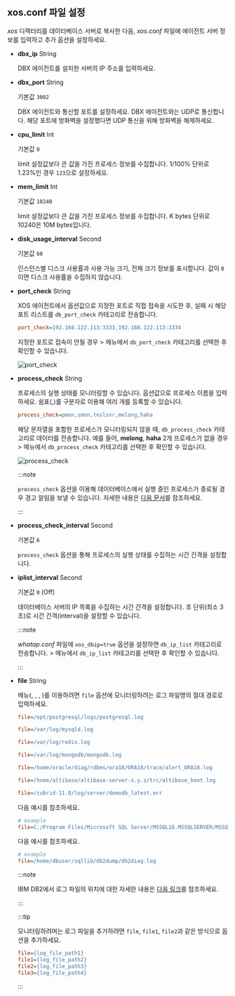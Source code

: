## xos.conf 파일 설정

*xos* 디렉터리를 데이터베이스 서버로 복사한 다음, *xos.conf* 파일에 에이전트 서버 정보를 입력하고 추가 옵션을 설정하세요.

- **dbx_ip** <span class='type'>String</span>

  DBX 에이전트를 설치한 서버의 IP 주소를 입력하세요.
    
- **dbx_port** <span class='type'>String</span>

  기본값 `3002`

  DBX 에이전트와 통신할 포트를 설정하세요. DBX 에이전트와는 UDP로 통신합니다. 해당 포트에 방화벽을 설정했다면 UDP 통신을 위해 방화벽을 해제하세요.
    
- **cpu_limit** <span class='type'>Int</span>

  기본값 `0`

  limit 설정값보다 큰 값을 가진 프로세스 정보를 수집합니다. 1/100% 단위로 1.23%인 경우 `123`으로 설정하세요.
    
- **mem_limit** <span class='type'>Int</span>

  기본값 `10240`

  limit 설정값보다 큰 값을 가진 프로세스 정보를 수집합니다. K bytes 단위로 10240은 10M bytes입니다.

- **disk_usage_interval** <span class='type'>Second</span>

  기본값 `60`

  인스턴스별 디스크 사용률과 사용 가능 크기, 전체 크기 정보를 표시합니다. 값이 `0`이면 디스크 사용률을 수집하지 않습니다.

- **port_check** <span class='type'>String</span>

  XOS 에이전트에서 옵션값으로 지정한 포트로 직접 접속을 시도한 후, 실패 시 해당 포트 리스트를 `db_port_check` 카테고리로 전송합니다.

  ```ini title="xos.conf"
  port_check=192.168.122.113:3333,192.168.122.113:3334
  ```

  지정한 포트로 접속이 안될 경우 <Cmdname sid="side_analysis" className="uitext" /> &gt; <Cmdname sid="side_metricsSearch" className="uitext" /> 메뉴에서 `db_port_check` 카테고리를 선택한 후  확인할 수 있습니다.

  ![port_check](/img/db-xos-conf-port-check-metrics.png)

- **process_check** <span class='type'>String</span>

  프로세스의 실행 상태를 모니터링할 수 있습니다. 옵션값으로 프로세스 이름을 입력하세요. 쉼표(,)를 구분자로 이용해 여러 개를 등록할 수 있습니다.

  ```ini title='xos.conf'
  process_check=pmon,smon,tnslsnr,melong,haha
  ```

  해당 문자열을 포함한 프로세스가 모니터링되지 않을 때, `db_process_check` 카테고리로 데이터를 전송합니다. 예를 들어, **melong**, **haha** 2개 프로세스가 없을 경우 <Cmdname sid="side_analysis" className="uitext" /> &gt; <Cmdname sid="side_metricsSearch" className="uitext" /> 메뉴에서 `db_process_check` 카테고리를 선택한 후 확인할 수 있습니다.

  ![process_check](/img/db-xos-conf-process-check-metrics.png)

  :::note

  `process_check` 옵션을 이용해 데이터베이스에서 실행 중인 프로세스가 종료될 경우 경고 알림을 보낼 수 있습니다. 자세한 내용은 [다음 문서](../best-practice-guides/set-db-metric-warning-notice)를 참조하세요.

  :::

- **process_check_interval** <span class='type'>Second</span>

  기본값 `6`

  `process_check` 옵션을 통해 프로세스의 실행 상태를 수집하는 시간 간격을 설정합니다.

- **iplist_interval** <span class='type'>Second</span>

  기본값 `0` (Off)

  데이터베이스 서버의 IP 목록을 수집하는 시간 간격을 설정합니다. 초 단위(최소 3초)로 시간 간격(interval)을 설정할 수 있습니다.

  :::note

  *whatap.conf* 파일에 `xos_dbip=true` 옵션을 설정하면 `db_ip_list` 카테고리로 전송합니다. <Cmdname sid="side_analysis" className="uitext" /> &gt; <Cmdname sid="side_metricsSearch" className="uitext" /> 메뉴에서 `db_ip_list` 카테고리를 선택한 후 확인할 수 있습니다.

  :::

<InDoc product="postgresql,mysql,redis,mongodb,oracle,altibase,cubrid,mssql,db2,sapase">

- **file** <span class='type'>String</span>

  <Cmdname sid="side_log" className="uitext" /> 메뉴(<Cmdname sid="side_logTail" className="uitext" />, <Cmdname sid="side_logExplorer" className="uitext" />, <Cmdname sid="side_logSearch" className="uitext" />, <Cmdname sid="side_logSetting" className="uitext" />)를 이용하려면 `file` 옵션에 모니터링하려는 로그 파일명의 절대 경로로 입력하세요.

  <InDoc product='postgresql'>

  ```ini title='xos.conf'
  file=/opt/postgresql/logs/postgresql.log
  ```

  </InDoc>
  <InDoc product='mysql'>

  ```ini title='xos.conf'
  file=/var/log/mysqld.log
  ```

  </InDoc>
  <InDoc product='redis'>

  ```ini title='xos.conf'
  file=/var/log/redis.log
  ```

  </InDoc>
  <InDoc product='mongodb'>

  ```ini title='xos.conf'
  file=/var/log/mongodb/mongodb.log
  ```

  </InDoc>

  <InDoc product='oracle'>

  ```ini title='xos.conf'
  file=/home/oracle/diag/rdbms/ora18/ORA18/trace/alert_ORA18.log
  ```

  </InDoc>

  <InDoc product='altibase'>

  ```ini title='xos.conf'
  file=/home/altibase/altibase-server-x.y.z/trc/altibase_boot.log
  ```

  </InDoc>

  <InDoc product="cubrid">

  ```ini title='xos.conf'
  file=/cubrid-11.0/log/server/demodb_latest.err
  ```

  </InDoc>

  <InDoc product='mssql'>

  다음 예시를 참조하세요.

  ```ini title='xos.conf'
  # example
  file=C:/Program Files/Microsoft SQL Server/MSSQL16.MSSQLSERVER/MSSQL/Log/ERRORLOG
  ```

  </InDoc>

  <InDoc product='db2'>

  다음 예시를 참조하세요.

  ```ini title='xos.conf'
  # example
  file=/home/dbuser/sqllib/db2dump/db2diag.log
  ```

  :::note

  IBM DB2에서 로그 파일의 위치에 대한 자세한 내용은 [다음 링크](https://www.ibm.com/docs/db2/11.1?topic=parameters-logpath-location-log-files)를 참조하세요.

  :::

  </InDoc>

  :::tip

  모니터링하려며는 로그 파일을 추가하려면 `file`, `file1`, `file2`과 같은 방식으로 옵션을 추가하세요.

  ```ini title="xos.conf"
  file={log_file_path1}
  file1={log_file_path2}
  file2={log_file_path3}
  file3={log_file_path4}
  ```

  :::

</InDoc>